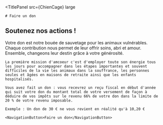 
<TitlePanel
  src={ChienCage} large
>
    # Faire un don

</TitlePanel>

<TextPanel>

## Soutenez nos actions !

Votre don est notre bouée de sauvetage pour les animaux vulnérables.
Chaque contribution nous permet de leur offrir soins, abri et amour.
Ensemble, changeons leur destin grâce à votre générosité.

    La première mission d'amcoeur c'est d'employer toute son énergie tous
    les jours pour accompagner dans les étapes importantes et souvent
    difficiles de la vie les animaux dans la souffrance, les personnes
    seules et âgées en maisons de retraite ainsi que les enfants
    hospitalisés.

    Vous avez fait un don : vous recevrez un reçu fiscal en début d'année
    qui suit votre don du montant total de votre versement de façon à
    déduire de vos impôts sur le revenu 66% de votre don dans la limite de
    20 % de votre revenu imposable.

    Exemple : Un don de 30 € ne vous revient en réalité qu'à 10,20 €

    <NavigationButton>Faire un don</NavigationButton>

</TextPanel>
